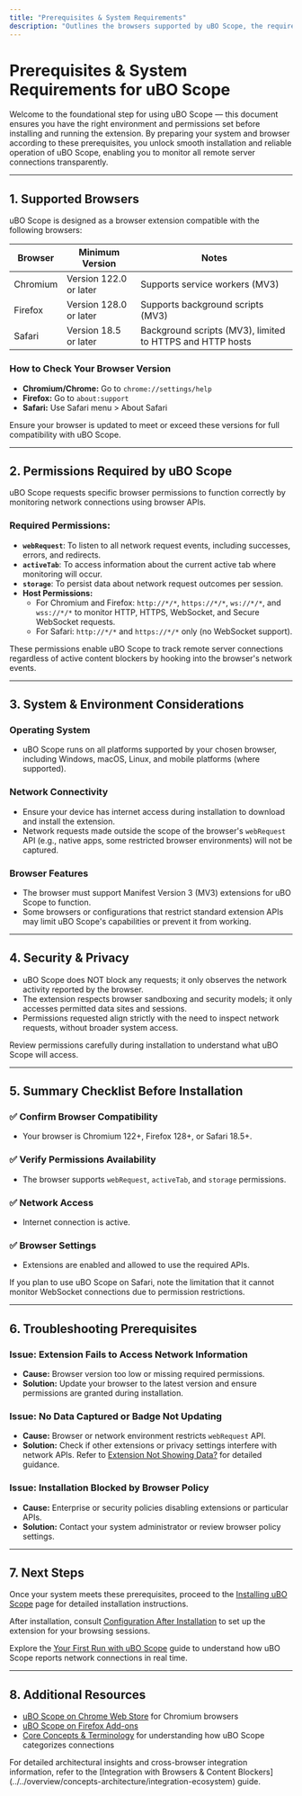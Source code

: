 ```yaml
---
title: "Prerequisites & System Requirements"
description: "Outlines the browsers supported by uBO Scope, the required browser versions, necessary permissions, and any unique system considerations. Ensures users begin with all needed environment preparations."
---
```


# Prerequisites & System Requirements for uBO Scope

Welcome to the foundational step for using uBO Scope — this document ensures you have the right environment and permissions set before installing and running the extension. By preparing your system and browser according to these prerequisites, you unlock smooth installation and reliable operation of uBO Scope, enabling you to monitor all remote server connections transparently.

---

## 1. Supported Browsers

uBO Scope is designed as a browser extension compatible with the following browsers:

| Browser      | Minimum Version          | Notes                           |
|--------------|-------------------------|--------------------------------|
| Chromium     | Version 122.0 or later  | Supports service workers (MV3) |
| Firefox      | Version 128.0 or later  | Supports background scripts (MV3) |
| Safari       | Version 18.5 or later   | Background scripts (MV3), limited to HTTPS and HTTP hosts |


### How to Check Your Browser Version

- **Chromium/Chrome:** Go to `chrome://settings/help`
- **Firefox:** Go to `about:support`
- **Safari:** Use Safari menu > About Safari


<Guidance> Ensure your browser is updated to meet or exceed these versions for full compatibility with uBO Scope.</Guidance>

---

## 2. Permissions Required by uBO Scope

uBO Scope requests specific browser permissions to function correctly by monitoring network connections using browser APIs.

### Required Permissions:

- **`webRequest`**: To listen to all network request events, including successes, errors, and redirects.
- **`activeTab`**: To access information about the current active tab where monitoring will occur.
- **`storage`**: To persist data about network request outcomes per session.
- **Host Permissions:** 
  - For Chromium and Firefox: `http://*/*`, `https://*/*`, `ws://*/*`, and `wss://*/*` to monitor HTTP, HTTPS, WebSocket, and Secure WebSocket requests.
  - For Safari: `http://*/*` and `https://*/*` only (no WebSocket support).

<Note>
These permissions enable uBO Scope to track remote server connections regardless of active content blockers by hooking into the browser's network events.
</Note>

---

## 3. System & Environment Considerations

### Operating System

- uBO Scope runs on all platforms supported by your chosen browser, including Windows, macOS, Linux, and mobile platforms (where supported).

### Network Connectivity

- Ensure your device has internet access during installation to download and install the extension.
- Network requests made outside the scope of the browser's `webRequest` API (e.g., native apps, some restricted browser environments) will not be captured.

### Browser Features

- The browser must support Manifest Version 3 (MV3) extensions for uBO Scope to function.
- Some browsers or configurations that restrict standard extension APIs may limit uBO Scope's capabilities or prevent it from working.

---

## 4. Security & Privacy

- uBO Scope does NOT block any requests; it only observes the network activity reported by the browser.
- The extension respects browser sandboxing and security models; it only accesses permitted data sites and sessions.
- Permissions requested align strictly with the need to inspect network requests, without broader system access.

<Tip>
Review permissions carefully during installation to understand what uBO Scope will access.
</Tip>

---

## 5. Summary Checklist Before Installation

### ✅ Confirm Browser Compatibility

- Your browser is Chromium 122+, Firefox 128+, or Safari 18.5+.

### ✅ Verify Permissions Availability

- The browser supports `webRequest`, `activeTab`, and `storage` permissions.

### ✅ Network Access

- Internet connection is active.

### ✅ Browser Settings

- Extensions are enabled and allowed to use the required APIs.

<Tip>
If you plan to use uBO Scope on Safari, note the limitation that it cannot monitor WebSocket connections due to permission restrictions.
</Tip>

---

## 6. Troubleshooting Prerequisites

### Issue: Extension Fails to Access Network Information

- **Cause:** Browser version too low or missing required permissions.
- **Solution:** Update your browser to the latest version and ensure permissions are granted during installation.

### Issue: No Data Captured or Badge Not Updating

- **Cause:** Browser or network environment restricts `webRequest` API.
- **Solution:** Check if other extensions or privacy settings interfere with network APIs. Refer to [Extension Not Showing Data?](../troubleshooting/extension-not-showing-data) for detailed guidance.

### Issue: Installation Blocked by Browser Policy

- **Cause:** Enterprise or security policies disabling extensions or particular APIs.
- **Solution:** Contact your system administrator or review browser policy settings.

---

## 7. Next Steps

Once your system meets these prerequisites, proceed to the [Installing uBO Scope](../installation-setup/installing-extension) page for detailed installation instructions.

After installation, consult [Configuration After Installation](../installation-setup/initial-configuration) to set up the extension for your browsing sessions.

Explore the [Your First Run with uBO Scope](../../first-steps-usage/first-run-experience) guide to understand how uBO Scope reports network connections in real time.

---

## 8. Additional Resources

- [uBO Scope on Chrome Web Store](https://chromewebstore.google.com/detail/ubo-scope/bbdpgcaljkaaigfcomhidmneffjjjfgp) for Chromium browsers
- [uBO Scope on Firefox Add-ons](https://addons.mozilla.org/firefox/addon/ubo-scope/)
- [Core Concepts & Terminology](../../overview/concepts-architecture/core-concepts-terminology) for understanding how uBO Scope categorizes connections

<Info>
For detailed architectural insights and cross-browser integration information, refer to the [Integration with Browsers & Content Blockers](../../overview/concepts-architecture/integration-ecosystem) guide.
</Info>